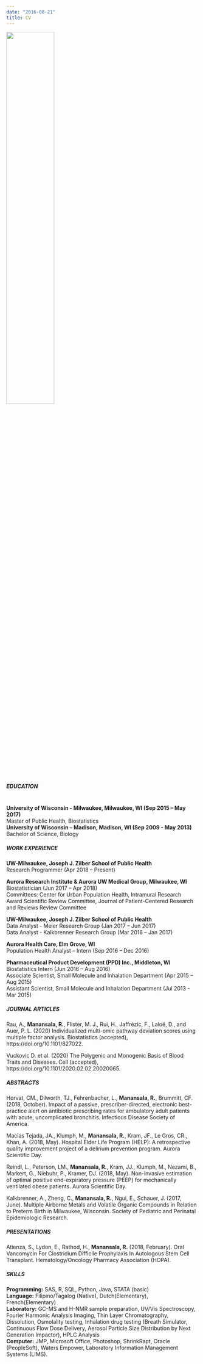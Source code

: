```yaml
---
date: "2016-08-21"
title: CV
---
```


![](/img/about.png){ width=50% }

<h5>EDUCATION</h5>
<br><b>University of Wisconsin - Milwaukee, Milwaukee, WI (Sep 2015 – May 2017)</b>
<br>Master of Public Health, Biostatistics
<br><b>University of Wisconsin – Madison, Madison, WI (Sep 2009 - May 2013)</b>
<br>Bachelor of Science, Biology

<h5>WORK EXPERIENCE</h5>
<b>UW-Milwaukee, Joseph J. Zilber School of Public Health</b>
<br>Research Programmer (Apr 2018 – Present)

<b>Aurora Research Institute & Aurora UW Medical Group, Milwaukee, WI</b>
<br>Biostatistician (Jun 2017 – Apr 2018)
<br>Committees: Center for Urban Population Health, Intramural Research Award Scientific Review Committee, Journal of Patient-Centered Research and Reviews Review Committee

<b>UW-Milwaukee, Joseph J. Zilber School of Public Health</b>
<br>Data Analyst - Meier Research Group (Jan 2017 – Jun 2017)
<br>Data Analyst - Kalkbrenner Research Group (Mar 2016 – Jan 2017)

<b>Aurora Health Care, Elm Grove, WI</b>
<br>Population Health Analyst – Intern (Sep 2016 – Dec 2016)

<b>Pharmaceutical Product Development (PPD) Inc., Middleton, WI</b>
<br>Biostatistics Intern (Jun 2016 – Aug 2016)
<br>Associate Scientist, Small Molecule and Inhalation Department (Apr 2015 – Aug 2015)
<br>Assistant Scientist, Small Molecule and Inhalation Department (Jul 2013 - Mar 2015)

<h5>JOURNAL ARTICLES</h5>
Rau, A., <b>Manansala, R.</b>, Flister, M. J., Rui, H., Jaffrézic, F., Laloë, D., and Auer, P. L. (2020) Individualized multi-omic pathway deviation scores using multiple factor analysis. Biostatistics (accepted), https://doi.org/10.1101/827022.

Vuckovic D. et al. (2020) The Polygenic and Monogenic Basis of Blood Traits and Diseases. Cell (accepted), https://doi.org/10.1101/2020.02.02.20020065.

<h5>ABSTRACTS</h5>
Horvat, CM., Dilworth, TJ., Fehrenbacher, L., <b>Manansala, R.</b>, Brummitt, CF. (2018, October). Impact of a passive, prescriber-directed, electronic best-practice alert on antibiotic prescribing rates for ambulatory adult patients with acute, uncomplicated bronchitis. Infectious Disease Society of America.

Macias Tejada, JA., Klumph, M., <b>Manansala, R.</b>, Kram, JF., Le Gros, CR., Khan, A. (2018, May). Hospital Elder Life Program (HELP): A retrospective quality improvement project of a delirium prevention program. Aurora Scientific Day.

Reindl, L., Peterson, LM., <b>Manansala, R.</b>, Kram, JJ., Klumph, M., Nezami, B., Markert, G., Niebuhr, P., Kramer, DJ. (2018, May). Non-invasive estimation of optimal positive end-expiratory pressure (PEEP) for mechanically ventilated obese patients. Aurora Scientific Day.

Kalkbrenner, A., Zheng, C., <b>Manansala, R.</b>, Ngui, E., Schauer, J. (2017, June). Multiple Airborne Metals and Volatile Organic Compounds in Relation to Preterm Birth in Milwaukee, Wisconsin. Society of Pediatric and Perinatal Epidemiologic Research.

<h5>PRESENTATIONS</h5>
Atienza, S., Lydon, E., Rathod, H., <b>Manansala, R.</b> (2018, February). Oral Vancomycin For Clostridium Difficile Prophylaxis In Autologous Stem Cell Transplant. Hematology/Oncology Pharmacy Association (HOPA).

<h5>SKILLS</h5>
<b>Programming:</b>  SAS, R, SQL, Python, Java, STATA (basic)
<br><b>Language:</b> Filipino/Tagalog (Native), Dutch(Elementary), French(Elementary)
<br><b>Laboratory:</b> GC-MS and H-NMR sample preparation, UV/Vis Spectroscopy, Fourier Harmonic Analysis Imaging, Thin Layer Chromatography, Dissolution, Osmolality testing, Inhalation drug testing (Breath Simulator, Continuous Flow Dose Delivery, Aerosol Particle Size Distribution by Next Generation Impactor), HPLC Analysis
<br><b>Computer:</b> JMP, Microsoft Office, Photoshop, ShrinkRapt, Oracle (PeopleSoft), Waters Empower, Laboratory Information Management Systems (LIMS).

